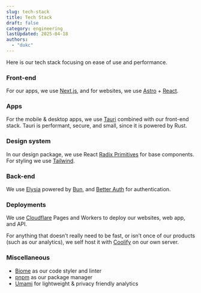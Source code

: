 ```yaml
---
slug: tech-stack
title: Tech Stack
draft: false
category: engineering
lastUpdated: 2025-04-18
authors:
  - "dukc"
---
```


Here is our tech stack focusing on ease of use and performance.

### Front-end

For our apps, we use [Next.js](https://nextjs.org), and for websites, we use [Astro](https://astro.build/) + [React](https://react.dev/).

### Apps

For the mobile & desktop apps, we use [Tauri](https://tauri.app/) combined with our front-end stack. Tauri is performant, secure, and small, since it is powered by Rust.

### Design system

In our design package, we use React [Radix Primitives](https://www.radix-ui.com/primitives) for base components. For styling we use [Tailwind](https://tailwindcss.com/).

### Back-end

We use [Elysia](https://elysiajs.com) powered by [Bun](https://bun.sh), and [Better Auth](https://www.better-auth.com) for authentication.

### Deployments

We use [Cloudflare](https://www.cloudflare.com/developer-platform/products/) Pages and Workers to deploy our websites, web app, and API.

For anything that doesn’t really need to be fast, or isn’t once of our products (such as our analytics), we self host it with [Coolify](https://coolify.io/) on our own server.

### Miscellaneous

- [Biome](https://biomejs.dev/) as our code styler and linter
- [pnpm](https://pnpm.io/) as our package manager
- [Umami](https://umami.is/) for lightweight & privacy friendly analytics
